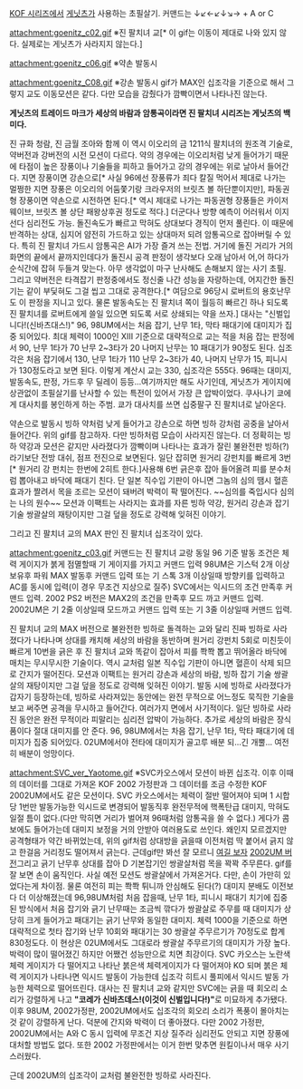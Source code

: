 [[KOF 시리즈]]에서 [[게닛츠]]가 사용하는 초필살기.
커맨드는 ↓↙←↙↓↘→ + A or C

attachment:goenitz_c02.gif
※진 팔치녀 교[* 이 gif는 이동이 제대로 나와 있지 않다. 실제로는 게닛츠가 사라지지 않는다.]

attachment:goenitz_c06.gif
※약손 발동시

attachment:goenitz_C08.gif
※강손 발동시
gif가 MAX인 십조각을 기준으로 해서 그렇지 교도 이동모션은 같다. 다만 모습을 감췄다가 깜빡이면서 나타나진 않는다.

'''게닛츠의 트레이드 마크가 세상의 바람과 암통곡이라면 진 팔치녀 시리즈는 게닛츠의 백미다.'''

진 규화 청람, 진 금월 조아와 함께 이 역시 이오리의 금 1211식 팔치녀의 원조격 기술로, 약버전과 강버전의 시전 모션이 다르다. 약의 경우에는 이오리처럼 낮게 들어가기 때문에 타점이 높은 장풍이나 기술들을 피하고 들어가고 강의 경우에는 위로 날아서 들어간다. 지면 장풍이면 강손으로[* 사실 96에선 장풍류가 죄다 칼질 먹어서 제대로 나가는 멀쩡한 지면 장풍은 이오리의 어둠쫓기랑 크라우저의 브릿츠 볼 하단뿐이지만], 파동권형 장풍이면 약손으로 시전하면 된다.[* 역시 제대로 나가는 파동권형 장풍들은 카이저 웨이브, 브릿츠 볼 상단 패왕상후권 정도로 적다.] 더군다나 방향 예측이 어러워서 이지선다 심리전도 가능. 돌진속도가 빠르고 막혀도 상대보다 경직이 먼저 풀린다. 이 때문에 반격하는 상대, 심지어 얌전히 가드하고 있는 상대마저 되려 암통곡으로 잡아버릴 수 있다. 특히 진 팔치녀 가드시 암통곡은 AI가 가장 즐겨 쓰는 전법. 거기에 돌진 거리가 거의 화면의 끝에서 끝까지인데다가 돌진시 공격 판정이 생각보다 오래 남아서 어,어 하다가 순식간에 잡혀 두들겨 맞는다. 아무 생각없이 마구 난사해도 손해보지 않는 사기 초필. 그리고 약버전은 타격잡기 판정중에서도 정신줄 나간 성능을 자랑하는데, 어지간한 돌진기는 같이 부딫혀도 그걸 씹고 그대로 공격한다.[* 여담으로 96당시 로버트의 용호난무도 이 판정을 지니고 있다. 물론 발동속도는 진 팔치녀 쪽이 월등히 빠르긴 하나 되도록 진 팔치녀를 로버트에게 쓸일 있으면 되도록 서로 상쇄되는 약을 쓰자.] 대사는 "신벌입니다!(신바츠대스!)" 96, 98UM에서는 처음 잡기, 난무 1타, 막타 패대기에 대미지가 집중 되어있다. 최대 체력이 1000인 XIII 기준으로 대략적으로 교는 적을 처음 잡는 판정에서 90, 난무 1타가 70 난무 2~3타가 20 나머지 난무는 10 패대기가 90정도 된다. 십조각은 처음 잡기에서 130, 난무 1타가 110 난무 2~3타가 40, 나머지 난무가 15, 피니시가 130정도라고 보면 된다. 이렇게 계산시 교는 330, 십조각은 555다. 96때는 대미지, 발동속도, 판정, 가드후 무 딜레이 등등...여기까지만 해도 사기인데, 게닛츠가 게이지에 상관없이 초필살기를 난사할 수 있는 특전이 있어서 가장 큰 압박이었다. 쿠사나기 쿄에게 대사치를 봉인하게 하는 주범. 쿄가 대사치를 쓰면 십중팔구 진 팔치녀로 날아온다.

약손으로 발동시 빙하 약처럼 낮게 들어가고 강손으로 하면 빙하 강처럼 공중을 날아서 들어간다. 위의 gif를 참고하자. 다만 빙하처럼 모습이 사라지진 않는다. 더 정확히는 빙하 약강과 모션은 같지만 사라졌다가 깜빡이며 나타나는 효과가 잘린 불완전판 빙하(?)라기보단 전방 대쉬, 점프 전진으로 보면된다. 일단 잡히면 원거리 강펀치를 빠르게 3번[* 원거리 강 펀치는 한번에 2히트 한다.]사용해 6번 긁은후 잡아 들어올려 피를 분수처럼 뽑아내고 바닥에 패대기 친다. 단 일본 직수입 기판이 아니면 그놈의 심의 땜시 혈흔 효과가 짤려서 목을 조르는 모션이 돼버려 박력이 팍 떨어진다. ~~심의를 죽입시다 심의는 나의 원수~~ 모션과 이팩트는 사라지는 효과를 자른 빙하 약강, 원거리 강손과 잡기 기술 쌍괄살의 재탕이지만 그걸 덮을 정도로 강력해 잊혀진 이야기.

그리고 진 팔치녀 교의 MAX 판인 진 팔치녀 십조각이 있다.

attachment:goenitz_c03.gif
커맨드는 진 팔치녀 교랑 동일 96 기준 발동 조건은 체력 게이지가 붉게 점멸할때 기 게이지를 가지고 커맨드 입력 98UM은 기스턱 2개 이상 보유후 파워 MAX 발동후 커맨드 입력 또는 기 스톡 3개 이상일때 방향키를 입력하고 AC를 동시에 입력(이 경우 무조건 지상으로 질주) SVC에서는 익시드의 조건 만족후 커맨드 입력. 2002 PS2 버전은 MAX2의 조건을 만족후 모드 까고 커맨드 입력. 2002UM은 기 2줄 이상일때 모드까고 커맨드 입력 또는 기  3줄 이상일때 커맨드 입력.

진 팔치녀 교의 MAX 버전으로 불완전한 빙하로 돌격하는 교와 달리 진짜 빙하로 사라졌다가 나타나며 상대를 캐치해 세상의 바람을 동반하며 원거리 강펀치 5회로 미친듯이 빠르게 10번을 긁은 후 진 팔치녀 교와 똑같이 잡아서 피를 쫙쫙 뽑고 뛰어올라 바닥에 매치는 무시무시한 기술이다. 역시 교처럼 일본 직수입 기판이 아니면 혈흔이 삭제 되므로 간지가 떨어진다. 모션과 이팩트는 원거리 강손과 세상의 바람, 빙하 잡기 기술 쌍괄살의 재탕이지만 그걸 덮을 정도로 강력해 잊혀진 이야기. 발동 시에 빙하로 사라졌다가 갑자기 등장하는데, 빙하로 사라져있는 동안에는 완전 무적으로 어느정도 묵직한 기술을 보고 써주면 공격을 무시하고 들어간다. 여러가지 면에서 사기적이다. 일단 빙하로 사라진 동안은 완전 무적이라 피말리는 심리전 압박이 가능하다. 추가로 세상의 바람은 장식품이다 절대 대미지를 안 준다. 96, 98UM에서는 차음 잡기, 난무 1타, 막타 패대기에 데미지가 집중 되어있다. 02UM에서야 전타에 대미지가 골고루 배분 되...긴 개뿔... 여전히 배분이 엉망이다.

attachment:SVC_ver_Yaotome.gif
※SVC카오스에서 모션이 바뀐 십조각. 이후 이때의 데이터를 그대로 가져온 KOF 2002 가정판과 그 데이터를 조금 수정한 KOF 2002UM에서도 같은 모션이다.
SVC 카오스에서는 체력이 절반 떨어져야 되며 1 시합당 1번만 발동가능한 익시드로 변경되어 발동직후 완전무적에 핵폭탄급 대미지, 막혀도 일절 틈이 없다.(다만 막히면 거리가 벌어져 96때처럼 암통곡을 쓸 수 없다.) 게다가 콤보에도 들어가는데 대미지 보정을 거의 안받아 여러용도로 쓰인다. 왜인지 모르겠지만 공격형태가 약간 바뀌었는데, 위의 gif처럼 상대방을 긁을때 이전처럼 딱 붙어서 긁지 않고 한걸음 거리정도 떨어져서 긁는다. 근데gif만 봐선 잘 모르니 [http://youtu.be/OsTNHmgL8V4?t=4m14s 여길 보자] [http://youtu.be/KZTYGGnSIQI?t=24m40s 2002UM 버전]그리고 긁기 난무후 상대를 잡아 D 기본잡기인 쌍괄살처럼 목을 꽉꽉 주무른다. gif를 잘 보면 손이 움직인다. 사실 예전 모션도 쌍괄살에서 가져온거다. 다만, 손이 가만히 있었다는게 차이점. 물론 여전히 피는 쫙쫙 튀니까 안심해도 된다(?) 대미지 분배도 이전보다 더 이상해졌는데 96,98UM처럼 처음 잡을때, 난무 1타, 피니시 패대기 치기에 집중된 방식에서 처음 잡기와 긁기 난무때는 조금씩 깎다가 쌍괄살로 주무를 때 대미지가 상당히 크게 들어가고 패대기는 긁기 난무와 동일한 대미지. 체력 1000을 기준으로 하면 대략적으로 첫타 잡기와 난무 10회와 패대기는 30 쌍괄살 주무르기가 70정도로 합계 830정도다. 이 현상은 02UM에서도 그대로라 쌍괄살 주무르기의 대미지가 가장 높다. 박력이 많이 떨어졌긴 하지만 어쨌건 성능만으로 치면 최강이다. SVC 카오스는 노란색 체력 게이지가 다 떨어지고 나타난 붉은색 체력게이지가 다 떨어져야 KO 되며 붉은 체력 게이지가 나타나면 익시드 발동이 가능한데 십조각 히트시 풀피에서 익시드 발동 가능한 체력으로 떨어뜨린다. 대사는 진 팔치녀 교와 같지만 SVC에는 긁을 때 회오리 소리가 강렬하게 나고 '''"코레가 신바츠데스!(이것이 신벌입니다!)"'''로 미묘하게 추가됐다. 이후 98UM, 2002가정판, 2002UM에서도 십조각의 회오리 소리가 폭풍이 몰아치는것 같이 강렬하게 난다. 덕분에 간지와 박력이 더 좋아졌다. 다만 2002 가정판, 2002UM에서는 A와 C 동시 입력에 무조건 지상 질주라 심리전도 안되고 지면 장풍에 대처할 방법도 없다. 또한 2002 가정판에서는 이거 한번 맞추면 원킬이나서 매우 사기스러웠다.

근데 2002UM의 십조각이 교처럼 불완전한 빙하로 사라진다.
